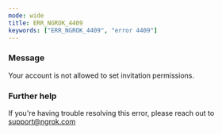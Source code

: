 ```yaml
---
mode: wide
title: ERR_NGROK_4409
keywords: ["ERR_NGROK_4409", "error 4409"]
---
```



### Message

Your account is not allowed to set invitation permissions.

<ErrorDetails />

### Further help

If you're having trouble resolving this error, please reach out to [support@ngrok.com](mailto:support@ngrok.com?subject=Help%20with%20ERR_NGROK_4409)
